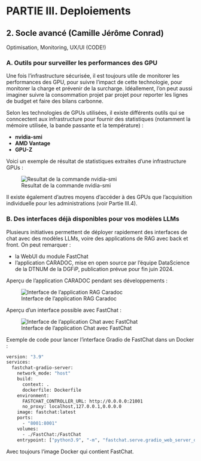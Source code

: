 # PARTIE III. Deploiements

## 2. Socle avancé (Camille Jérôme Conrad)

Optimisation, Monitoring, UX/UI (CODE!)

### A. Outils pour surveiller les performances des GPU

Une fois l'infrastructure sécurisée, il est toujours utile de monitorer les performances des GPU, pour suivre l'impact de cette technologie, pour monitorer la charge et prévenir de la surcharge. Idéallement, l'on peut aussi imaginer suivre la consommation projet par projet pour reporter les lignes de budget et faire des bilans carbonne.

Selon les technologies de GPUs utilisées, il existe différents outils qui se conncectent aux infrastructure pour fournir des statistiques (notamment la mémoire utilisée, la bande passante et la température) :

* **nvidia-smi**
* **AMD Vantage**
* **GPU-Z**

Voici un exemple de résultat de statistiques extraites d'une infrastructure GPUs :

![Resultat de la commande nvidia-smi](../images/nvidia-smi.png "Resultat de la commande nvidia-smi")

Il existe également d'autres moyens d'accéder à des GPUs que l'acquisition individuelle pour les administrations (voir Partie III.4).

### B. Des interfaces déjà disponibles pour vos modèles LLMs

Plusieurs initiatives permettent de déployer rapidement des interfaces de chat avec des modèles LLMs, voire des applications de RAG avec back et front. On peut remarquer :

- la WebUI du module FastChat
- l'application CARADOC, mise en open source par l'équipe DataScience de la DTNUM de la DGFiP, publication prévue pour fin juin 2024.

Aperçu de l'application CARADOC pendant ses développements :

![Interface de l'application RAG Caradoc](../images/chat.png "Interface de l'application RAG Caradoc")

Aperçu d'un interface possible avec FastChat :

![Interface de l'application Chat avec FastChat](../images/chat2.png "Interface de l'application Chat avec FastChat")

Exemple de code pour lancer l'interface Gradio de FastChat dans un Docker :

```bash
version: "3.9"
services:
  fastchat-gradio-server: 
    network_mode: "host"
    build:
      context: .
      dockerfile: Dockerfile
    environment:
      FASTCHAT_CONTROLLER_URL: http://0.0.0.0:21001
      no_proxy: localhost,127.0.0.1,0.0.0.0
    image: fastchat:latest
    ports:
      - "8001:8001"
    volumes:
      - ./FastChat:/FastChat 
    entrypoint: ["python3.9", "-m", "fastchat.serve.gradio_web_server_dtnum", "--controller-url", "http://0.0.0.0:21001", "--host", "0.0.0.0", "--port", "8001", "--model-list-mode", "reload"]
```

Avec toujours l'image Docker qui contient FastChat.
